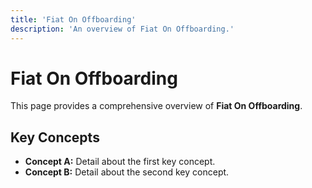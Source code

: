 ```yaml
---
title: 'Fiat On Offboarding'
description: 'An overview of Fiat On Offboarding.'
---
```


# Fiat On Offboarding

This page provides a comprehensive overview of **Fiat On Offboarding**.

## Key Concepts

* **Concept A:** Detail about the first key concept.
* **Concept B:** Detail about the second key concept.
